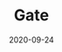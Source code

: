 ---
title: Gate
status: publish
date: 2020-09-24
slug: A short description for this item
website: https://www.gate.io/trade/IOTX_ETH
twitter:
logo:
featured_img: https://wp.gcap1.iotex.io/wp-content/uploads/2020/09/gate.png
telegram:
---